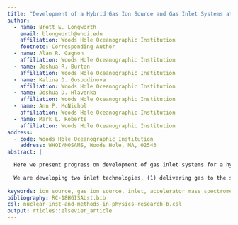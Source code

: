 ```yaml
---
title: "Development of a Hybrid Gas Ion Source and Gas Inlet Systems at NOSAMS"
author:
  - name: Brett E. Longworth
    email: blongworth@whoi.edu
    affiliation: Woods Hole Oceanographic Institution 
    footnote: Corresponding Author
  - name: Alan R. Gagnon
    affiliation: Woods Hole Oceanographic Institution 
  - name: Joshua R. Burton
    affiliation: Woods Hole Oceanographic Institution 
  - name: Kalina D. Gospodinova
    affiliation: Woods Hole Oceanographic Institution 
  - name: Joshua D. Hlavenka
    affiliation: Woods Hole Oceanographic Institution 
  - name: Ann P. McNichol
    affiliation: Woods Hole Oceanographic Institution 
  - name: Mark L. Roberts 
    affiliation: Woods Hole Oceanographic Institution 
address:
  - code: Woods Hole Oceanographic Institution 
    address: WHOI/NOSAMS, Woods Hole, MA, 02543
abstract: |

  Here we present progress on development of gas inlet systems for a hybrid sputter gas ion source (HGIS). Our HGIS is a lightly modified gas-capable 134-sample MCSNICS source from NEC. The ion optics and cesium delivery have been upgraded following Roberts et al. [-@Roberts2010]. Gas delivery to the source is via a short glass capillary which crosses the source high voltage potential.
  
  We are developing two inlet technologies, (1) delivering gas to the source at low pressure using modified gas handling hardware from a VG stable isotope ratio mass spectrometer (SIRMS), and (2) sampling gas at atmospheric pressure using an open split. The gas handling system designed for use with SIRMS is nearly ideal for our purposes, providing low volume, low pressure delivery of gas, and control of mixing ratios and delivery pressure using variable volumes. We will initially use the open split for larger carbonate samples (>2mgC), which will be hydrolysed and delivered using the gas preparation system developed as an interface for our microwave plasma gas ion source [@Roberts2013].
  
keywords: ion source, gas ion source, inlet, accelerator mass spectrometry, radiocarbon 
bibliography: RC-18HGISAbst.bib
csl: nuclear-inst-and-methods-in-physics-research-b.csl
output: rticles::elsevier_article 
---
```

